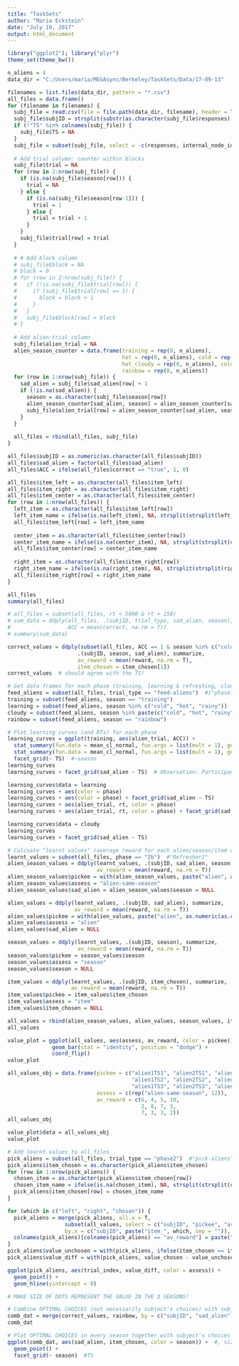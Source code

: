 ```yaml
---
title: "TaskSets"
author: "Maria Eckstein"
date: "July 19, 2017"
output: html_document
---
```


```r
library("ggplot2"); library("plyr")
theme_set(theme_bw())

n_aliens = 4
data_dir = "C:/Users/maria/MEGAsync/Berkeley/TaskSets/Data/17-09-13"
```
```r
filenames = list.files(data_dir, pattern = "*.csv")
all_files = data.frame()
for (filename in filenames) {
  subj_file = read.csv(file = file.path(data_dir, filename), header = T, na.strings = c("", "NA", "-1"))
  subj_file$subjID = strsplit(substr(as.character(subj_file$responses), 8, 10), "[^0-9]")[[1]][[1]]
  if (!"TS" %in% colnames(subj_file)) {
    subj_file$TS = NA
  }
  subj_file = subset(subj_file, select = -c(responses, internal_node_id, view_history))
  
  # Add trial column: counter within blocks
  subj_file$trial = NA
  for (row in 2:nrow(subj_file)) {
    if (is.na(subj_file$season[row])) {
      trial = NA
    } else {
      if (is.na(subj_file$season[row-1])) {
        trial = 1
      } else {
        trial = trial + 1
      }
    }
    subj_file$trial[row] = trial
  }
  
  # # Add block column
  # subj_file$block = NA
  # block = 0
  # for (row in 2:nrow(subj_file)) {
  #   if (!is.na(subj_file$trial[row])) {
  #     if (subj_file$trial[row] == 1) {
  #       block = block + 1
  #     }
  #   }
  #   subj_file$block[row] = block
  # }
  
  # Add alien-trial column
  subj_file$alien_trial = NA
  alien_season_counter = data.frame(training = rep(0, n_aliens),
                                    hot = rep(0, n_aliens), cold = rep(0, n_aliens), rainy = rep(0, n_aliens),
                                    hot_cloudy = rep(0, n_aliens), cold_cloudy = rep(0, n_aliens), rainy_cloudy = rep(0, n_aliens),
                                    rainbow = rep(0, n_aliens))
  for (row in 1:nrow(subj_file)) {
    sad_alien = subj_file$sad_alien[row] + 1
    if (!is.na(sad_alien)) {
      season = as.character(subj_file$season[row])
      alien_season_counter[sad_alien, season] = alien_season_counter[sad_alien, season] + 1
      subj_file$alien_trial[row] = alien_season_counter[sad_alien, season]
    }
  }
  
  all_files = rbind(all_files, subj_file)
}

all_files$subjID = as.numeric(as.character(all_files$subjID))
all_files$sad_alien = factor(all_files$sad_alien)
all_files$ACC = ifelse(all_files$correct == "true", 1, 0)

all_files$item_left = as.character(all_files$item_left)
all_files$item_right = as.character(all_files$item_right)
all_files$item_center = as.character(all_files$item_center)
for (row in 1:nrow(all_files)) {
  left_item = as.character(all_files$item_left[row])
  left_item_name = ifelse(is.na(left_item), NA, strsplit(strsplit(left_item, "id=\'")[[1]][2], "-button")[[1]])
  all_files$item_left[row] = left_item_name
  
  center_item = as.character(all_files$item_center[row])
  center_item_name = ifelse(is.na(center_item), NA, strsplit(strsplit(center_item, "id=\'")[[1]][2], "-button")[[1]])
  all_files$item_center[row] = center_item_name
  
  right_item = as.character(all_files$item_right[row])
  right_item_name = ifelse(is.na(right_item), NA, strsplit(strsplit(right_item, "id=\'")[[1]][2], "-button")[[1]])
  all_files$item_right[row] = right_item_name
}

all_files
summary(all_files)
```
```r

# all_files = subset(all_files, rt < 5000 & rt > 150)
# sum_data = ddply(all_files, .(subjID, trial_type, sad_alien, season), summarize,
#                  ACC = mean(correct, na.rm = T))
# summary(sum_data)

```
```r

correct_values = ddply(subset(all_files, ACC == 1 & season %in% c("cold", "hot", "rainy")),
                      .(subjID, season, sad_alien), summarize,
                      av_reward = mean(reward, na.rm = T),
                      item_chosen = item_chosen[1])
correct_values  # should agree with the TS!

# Get data frames for each phase (training, learning & refreshing, cloudy)
feed_aliens = subset(all_files, trial_type == "feed-aliens")  #)"phase1"
training = subset(feed_aliens, season == "training")
learning = subset(feed_aliens, season %in% c("cold", "hot", "rainy"))
cloudy = subset(feed_aliens, season %in% paste(c("cold", "hot", "rainy"), "_cloudy", sep = ""))
rainbow = subset(feed_aliens, season == "rainbow")

# Plot learning curves (and RTs) for each phase
learning_curves = ggplot(training, aes(alien_trial, ACC)) +
  stat_summary(fun.data = mean_cl_normal, fun.args = list(mult = 1), geom = "point") +
  stat_summary(fun.data = mean_cl_normal, fun.args = list(mult = 1), geom = "line") +
  facet_grid(~ TS)  #~season
learning_curves
learning_curves + facet_grid(sad_alien ~ TS)  # Observation: Participants learn one alien after the other, rather than at the same time...

learning_curves$data = learning
learning_curves + aes(color = phase)
learning_curves + aes(color = phase) + facet_grid(sad_alien ~ TS)
learning_curves + aes(alien_trial, rt, color = phase)
learning_curves + aes(alien_trial, rt, color = phase) + facet_grid(sad_alien ~ TS)  # Observation: RTs are slowest when performance is worst

learning_curves$data = cloudy
learning_curves
learning_curves + facet_grid(sad_alien ~ TS)
```
```r

# Calcuate "learnt values" (average reward for each alien/season/item obtained during the refresher right before picking)
learnt_values = subset(all_files, phase == "2b")  #"Refresher2"
alien_season_values = ddply(learnt_values, .(subjID, sad_alien, season), summarize,  # replace season with TS
                            av_reward = mean(reward, na.rm = T))
alien_season_values$pickee = with(alien_season_values, paste("alien", as.numeric(as.character(sad_alien)) + 1, season, sep = ""))
alien_season_values$assess = "alien-same-season"
alien_season_values$sad_alien = alien_season_values$season = NULL

alien_values = ddply(learnt_values, .(subjID, sad_alien), summarize,
                     av_reward = mean(reward, na.rm = T))
alien_values$pickee = with(alien_values, paste("alien", as.numeric(as.character(sad_alien)) + 1, sep = ""))
alien_values$assess = "alien"
alien_values$sad_alien = NULL

season_values = ddply(learnt_values, .(subjID, season), summarize,
                      av_reward = mean(reward, na.rm = T))
season_values$pickee = season_values$season
season_values$assess = "season"
season_values$season = NULL

item_values = ddply(learnt_values, .(subjID, item_chosen), summarize,
                    av_reward = mean(reward, na.rm = T))
item_values$pickee = item_values$item_chosen
item_values$assess = "item"
item_values$item_chosen = NULL

all_values = rbind(alien_season_values, alien_values, season_values, item_values)
all_values

value_plot = ggplot(all_values, aes(assess, av_reward, color = pickee)) +
              geom_bar(stat = "identity", position = "dodge") +
              coord_flip()
value_plot

all_values_obj = data.frame(pickee = c("alien1TS1", "alien2TS1", "alien3TS1", "alien4TS1",
                                       "alien1TS2", "alien2TS2", "alien3TS2", "alien4TS2",
                                       "alien1TS3", "alien2TS3", "alien3TS3", "alien4TS3"),
                            assess = c(rep("alien-same-season", 12)),
                            av_reward = c(6, 4, 5, 10,
                                          2, 8, 7, 3,
                                          7, 3, 3, 2))
all_values_obj

value_plot$data = all_values_obj
value_plot
```
```r
# Add learnt values to all_files
pick_aliens = subset(all_files, trial_type == "phase2")  #"pick-aliens"
pick_aliens$item_chosen = as.character(pick_aliens$item_chosen)
for (row in 1:nrow(pick_aliens)) {
  chosen_item = as.character(pick_aliens$item_chosen[row])
  chosen_item_name = ifelse(is.na(chosen_item), NA, strsplit(strsplit(chosen_item, "#")[[1]][2], "-button")[[1]])
  pick_aliens$item_chosen[row] = chosen_item_name
}

for (which in c("left", "right", "chosen")) {
  pick_aliens = merge(pick_aliens, all.x = T,
                  subset(all_values, select = c("subjID", "pickee", "av_reward")),
                  by.x = c("subjID", paste("item_", which, sep = "")), by.y = c("subjID", "pickee"))
  colnames(pick_aliens)[colnames(pick_aliens) == "av_reward"] = paste("value_", which, sep = "")
}
pick_aliens$value_unchosen = with(pick_aliens, ifelse(item_chosen == item_left, value_right, value_left))
pick_aliens$value_diff = with(pick_aliens, value_chosen - value_unchosen)

ggplot(pick_aliens, aes(trial_index, value_diff, color = assess)) +
  geom_point() +
  geom_hline(yintercept = 0)
```
```r

# MAKE SIZE OF DOTS REPRESENT THE VALUE IN THE 3 SEASONS!

# Combine OPTIMAL CHOICES (not necessarily subject's choices) with subject's choices in the rainbow season
comb_dat = merge(correct_values, rainbow, by = c("subjID", "sad_alien", "season", "item_chosen"), all = T)
comb_dat

# Plot OPTIMAL CHOICES in every season together with subject's choices in the rainbow season
ggplot(comb_dat, aes(sad_alien, item_chosen, color = season)) +  #, size = value
  geom_point() +
  facet_grid(~ season)  #TS

```